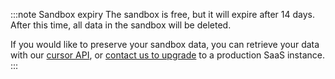 :::note Sandbox expiry
The sandbox is free, but it will expire after 14 days. After this time, all data in the sandbox will be deleted.

If you would like to preserve your sandbox data, you can retrieve your data with our [cursor API](/developers/weaviate/api/rest/objects#exhaustive-retrieval-after), or [contact us to upgrade](/pricing#register) to a production SaaS instance.
:::
